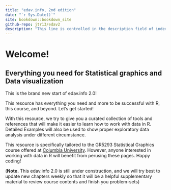 ```yaml
---
title: "edav.info, 2nd edition"
date: "`r Sys.Date()`"
site: bookdown::bookdown_site
github-repo: jtr13/edav2
description: "This line is controlled in the description field of index.Rmd..."
---
```


# Welcome!

## Everything you need for Statistical graphics and Data visualization

This is the brand new start of edav.info 2.0!

This resource has everything you need and more to be successful with R, this course, and beyond. Let’s get started!

With this resource, we try to give you a curated collection of tools and references that will make it easier to learn how to work with data in R. Detailed Examples will also be used to show proper exploratory data analysis under different circumstance.

This resource is specifically tailored to the GR5293 Statistical Graphics course offered at [Columbia University](https://www.columbia.edu/). However, anyone interested in working with data in R will benefit from perusing these pages. Happy coding!

(**Note.** This edav.info 2.0 is still under construction, and we will try best to update new chapters weekly so that it will be a helpful supplementary material to review course contents and finish you problem-sets)



